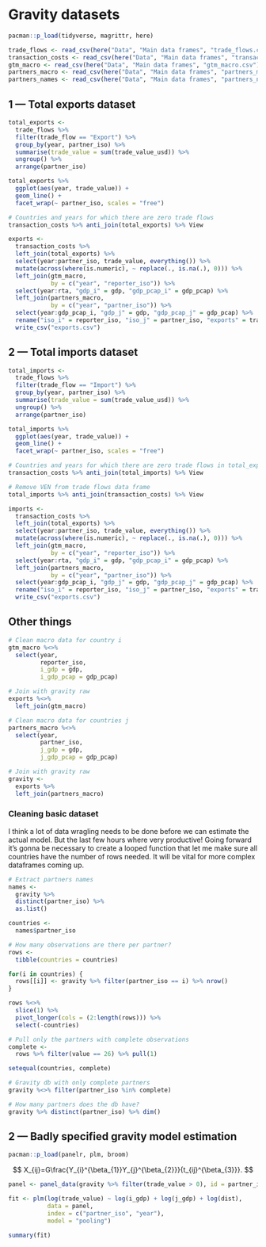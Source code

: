 # Gravity datasets

```r
pacman::p_load(tidyverse, magrittr, here)
```

```r
trade_flows <- read_csv(here("Data", "Main data frames", "trade_flows.csv"))
transaction_costs <- read_csv(here("Data", "Main data frames", "transaction_costs.csv"))
gtm_macro <- read_csv(here("Data", "Main data frames", "gtm_macro.csv"))
partners_macro <- read_csv(here("Data", "Main data frames", "partners_macro.csv"))
partners_names <- read_csv(here("Data", "Main data frames", "partners_names.csv"))
```

## 1 --- Total exports dataset

```r
total_exports <- 
  trade_flows %>% 
  filter(trade_flow == "Export") %>% 
  group_by(year, partner_iso) %>% 
  summarise(trade_value = sum(trade_value_usd)) %>% 
  ungroup() %>% 
  arrange(partner_iso)
```

```r
total_exports %>% 
  ggplot(aes(year, trade_value)) +
  geom_line() +
  facet_wrap(~ partner_iso, scales = "free")
```

```r
# Countries and years for which there are zero trade flows
transaction_costs %>% anti_join(total_exports) %>% View
```

```r
exports <- 
  transaction_costs %>% 
  left_join(total_exports) %>% 
  select(year:partner_iso, trade_value, everything()) %>% 
  mutate(across(where(is.numeric), ~ replace(., is.na(.), 0))) %>% 
  left_join(gtm_macro, 
            by = c("year", "reporter_iso")) %>% 
  select(year:rta, "gdp_i" = gdp, "gdp_pcap_i" = gdp_pcap) %>% 
  left_join(partners_macro, 
            by = c("year", "partner_iso")) %>% 
  select(year:gdp_pcap_i, "gdp_j" = gdp, "gdp_pcap_j" = gdp_pcap) %>% 
  rename("iso_i" = reporter_iso, "iso_j" = partner_iso, "exports" = trade_value) %>% 
  write_csv("exports.csv")
```

## 2 --- Total imports dataset

```r
total_imports <- 
  trade_flows %>% 
  filter(trade_flow == "Import") %>% 
  group_by(year, partner_iso) %>% 
  summarise(trade_value = sum(trade_value_usd)) %>% 
  ungroup() %>% 
  arrange(partner_iso)
```

```r
total_imports %>% 
  ggplot(aes(year, trade_value)) +
  geom_line() +
  facet_wrap(~ partner_iso, scales = "free")
```

```r
# Countries and years for which there are zero trade flows in total_exports
transaction_costs %>% anti_join(total_imports) %>% View

# Remove VEN from trade flows data frame
total_imports %>% anti_join(transaction_costs) %>% View
```

```r
imports <- 
  transaction_costs %>% 
  left_join(total_exports) %>% 
  select(year:partner_iso, trade_value, everything()) %>% 
  mutate(across(where(is.numeric), ~ replace(., is.na(.), 0))) %>% 
  left_join(gtm_macro, 
            by = c("year", "reporter_iso")) %>% 
  select(year:rta, "gdp_i" = gdp, "gdp_pcap_i" = gdp_pcap) %>% 
  left_join(partners_macro, 
            by = c("year", "partner_iso")) %>% 
  select(year:gdp_pcap_i, "gdp_j" = gdp, "gdp_pcap_j" = gdp_pcap) %>% 
  rename("iso_i" = reporter_iso, "iso_j" = partner_iso, "exports" = trade_value) %>% 
  write_csv("exports.csv")
```

## Other things

```r
# Clean macro data for country i
gtm_macro %<>% 
  select(year, 
         reporter_iso,
         i_gdp = gdp,
         i_gdp_pcap = gdp_pcap)

# Join with gravity raw
exports %<>% 
  left_join(gtm_macro)

# Clean macro data for countries j
partners_macro %<>% 
  select(year, 
         partner_iso,
         j_gdp = gdp,
         j_gdp_pcap = gdp_pcap)

# Join with gravity raw
gravity <- 
  exports %>% 
  left_join(partners_macro)
```

### Cleaning basic dataset

I think a lot of data wragling needs to be done before we can estimate the actual model. But the last few hours where very productive! Going forward it's gonna be necessary to create a looped function that let me make sure all countries have the number of rows needed. It will be vital for more complex dataframes coming up.

```r
# Extract partners names
names <- 
  gravity %>% 
  distinct(partner_iso) %>% 
  as.list()

countries <- 
  names$partner_iso

# How many observations are there per partner?
rows <- 
  tibble(countries = countries)

for(i in countries) {
  rows[[i]] <- gravity %>% filter(partner_iso == i) %>% nrow()
}

rows %<>% 
  slice(1) %>% 
  pivot_longer(cols = (2:length(rows))) %>% 
  select(-countries)

# Pull only the partners with complete observations
complete <- 
  rows %>% filter(value == 26) %>% pull(1)

setequal(countries, complete)
```

```r
# Gravity db with only complete partners
gravity %<>% filter(partner_iso %in% complete)

# How many partners does the db have?
gravity %>% distinct(partner_iso) %>% dim()
```

## 2 --- Badly specified gravity model estimation

```r
pacman::p_load(panelr, plm, broom)
```

$$
X_{ij}=G\frac{Y_{i}^{\beta_{1}}Y_{j}^{\beta_{2}}}{t_{ij}^{\beta_{3}}}.
$$

```r
panel <- panel_data(gravity %>% filter(trade_value > 0), id = partner_iso, wave = year)
```

```r
fit <- plm(log(trade_value) ~ log(i_gdp) + log(j_gdp) + log(dist),
           data = panel,
           index = c("partner_iso", "year"),
           model = "pooling")

summary(fit)
```
